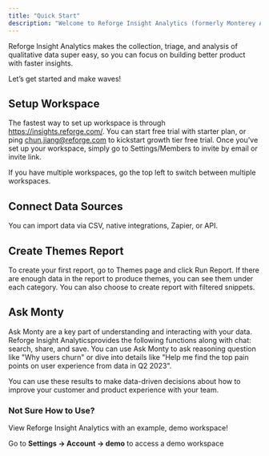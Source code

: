 ```yaml
---
title: "Quick Start"
description: "Welcome to Reforge Insight Analytics (formerly Monterey AI), the copilot for product insights"
---
```


Reforge Insight Analytics makes the collection, triage, and analysis of qualitative data super easy, so you can focus on building better product with faster insights.

Let’s get started and make waves!

## Setup Workspace

The fastest way to set up workspace is through https://insights.reforge.com/. You can start free trial with starter plan, or ping chun.jiang@reforge.com to kickstart growth tier free trial.
Once you've set up your workspace, simply go to Settings/Members to invite by email or invite link.

If you have multiple workspaces, go the top left to switch between multiple workspaces.

## Connect Data Sources

You can import data via CSV, native integrations, Zapier, or API.

## Create Themes Report

To create your first report, go to Themes page and click Run Report. If there are enough data in the report to produce themes, you can see them under each category. You can also choose to create report with filtered snippets.

## Ask Monty

Ask Monty are a key part of understanding and interacting with your data. Reforge Insight Analyticsprovides the following functions along with chat: search, share, and save. You can use Ask Monty to ask reasoning question like "Why users churn" or dive into details like "Help me find the top pain points on user experience from data in Q2 2023".

You can use these results to make data-driven decisions about how to improve your customer and product experience with your team.

### Not Sure How to Use?

View Reforge Insight Analytics with an example, demo workspace!

Go to **Settings → Account → demo** to access a demo workspace
